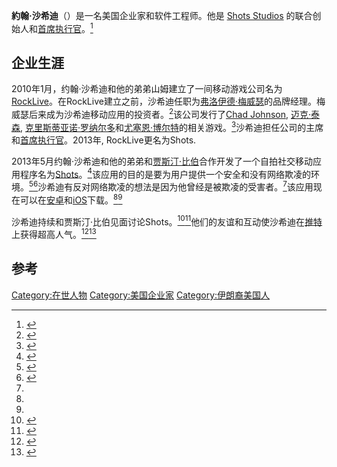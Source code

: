 {{Infobox person
| name = 约翰·沙希迪<br />John Shahidi
| image = 
| image_size = 
| nationality = 
| occupation = 企业家、软件工程师
| known_for = [[Shots_Studios|Shots Studios]]（联合创始人、[[首席执行官|首席执行官]]）
| website = 
}}
'''約翰·沙希迪'''（{{lang-en|'''John Shahidi'''}}）是一名美国企业家和软件工程师。他是 [[Shots_Studios|Shots Studios]] 的联合创始人和[[首席执行官|首席执行官]]。<ref name="techcrunch">{{cite web|title=Justin Bieber-Backed “Shots Of Me” Launches Selfie Sharing App|url=http://techcrunch.com/2013/11/12/justin-bieber-shots-of-me/|accessdate=26 August 2014|author=Constine, John|date=12 November 2013|publisher=TechCrunch|archive-url=https://web.archive.org/web/20200814214607/https://techcrunch.com/2013/11/12/justin-bieber-shots-of-me/|archive-date=2020-08-14|dead-url=no}}</ref>

== 企业生涯 ==
2010年1月，约翰·沙希迪和他的弟弟山姆建立了一间移动游戏公司名为[[RockLive|RockLive]]。在RockLive建立之前，沙希迪任职为[[弗洛伊德·梅威瑟|弗洛伊德·梅威瑟]]的品牌经理。梅威瑟后来成为沙希迪移动应用的投资者。<ref name="fortune">{{cite web|title=Money Mayweather's $1 million tech punch|url=http://fortune.com/2014/06/17/floyd-mayweather-tech/|accessdate=26 August 2014|author=Roberts, Daniel|date=17 June 2014|publisher=Fortune|archive-url=https://web.archive.org/web/20210121222643/https://fortune.com/2014/06/17/floyd-mayweather-tech/|archive-date=2021-01-21|dead-url=no}}</ref>该公司发行了[[Chad_Johnson|Chad Johnson]], [[迈克·泰森|迈克·泰森]], [[克里斯蒂亚诺·罗纳尔多|克里斯蒂亚诺·罗纳尔多]]和[[尤塞恩·博尔特|尤塞恩·博尔特]]的相关游戏。<ref>{{cite web|title=RockLive and Olympian Usain Bolt Release Addictive Mobile Game With the Help of Celebrity Friends|url=http://pando.com/2012/07/17/rocklive-and-olympian-usain-bolt-release-addictive-mobile-game-with-the-help-of-celebrity-friends/|accessdate=2 September 2014|author=Carney, Michael|date=17 July 2012|publisher=Pando Daily|archive-url=https://web.archive.org/web/20190420104543/https://pando.com/2012/07/17/rocklive-and-olympian-usain-bolt-release-addictive-mobile-game-with-the-help-of-celebrity-friends/|archive-date=2019-04-20|dead-url=no}}</ref>沙希迪担任公司的主席和[[首席执行官|首席执行官]]。2013年, RockLive更名为Shots.

2013年5月约翰·沙希迪和他的弟弟和[[贾斯汀·比伯|贾斯汀·比伯]]合作开发了一个自拍社交移动应用程序名为[[Shots:_拍照社交应用|Shots]]。<ref>{{cite web|title=Friends in high places (including Justin Bieber), this founder keeps it low key|url=http://upstart.bizjournals.com/entrepreneurs/hot-shots/2014/04/11/john-shahidi-teams-with-justin-bieber.html?page=all|accessdate=2 September 2014|author=Dalenberg, Alex|date=11 April 2014|publisher=Upstart Business Journal|archive-url=https://web.archive.org/web/20141108150656/http://upstart.bizjournals.com/entrepreneurs/hot-shots/2014/04/11/john-shahidi-teams-with-justin-bieber.html?page=all|archive-date=2014-11-08|dead-url=no}}</ref>该应用的目的是要为用户提供一个安全和没有网络欺凌的环境。<ref name="mashable">{{cite web|title=A-List Investors, 1 Million Downloads: Is Selfie App 'Shots' For Real?|url=http://mashable.com/2014/04/12/shots-selfie-app/|accessdate=2 September 2014|author=Wagner, Kurt|date=12 April 2014|publisher=Mashable|archive-url=https://web.archive.org/web/20200916235725/https://mashable.com/2014/04/12/shots-selfie-app/|archive-date=2020-09-16|dead-url=no}}</ref><ref name="techly">{{cite web|title=There's a Social Network for Selfies, and Bieber is an Investor|url=http://www.techly.com.au/2014/08/20/theres-social-network-selfies-beiber-investor/|accessdate=2 September 2014|author=Speight, Janek|date=20 August 2014|publisher=Techly|archive-url=https://web.archive.org/web/20141108020319/http://www.techly.com.au/2014/08/20/theres-social-network-selfies-beiber-investor/|archive-date=2014-11-08|dead-url=yes}}</ref>沙希迪有反对网络欺凌的想法是因为他曾经是被欺凌的受害者。<ref name="mashable" />该应用现在可以在[[安卓|安卓]]和[[iOS|iOS]]下载。<ref name="techcrunch" /><ref name="techly" />

沙希迪持续和贾斯汀·比伯见面讨论Shots。<ref>{{cite web|title=Justin Bieber and Kylie Jenner Hang Out Again—See the Pics!|url=http://www.eonline.com/news/545991/justin-bieber-and-kylie-jenner-hang-out-again-see-the-pics|accessdate=2 September 2014|author=Macatee, Rebecca|date=28 May 2014|publisher=E! Online|archive-url=https://web.archive.org/web/20150924124210/http://www.eonline.com/news/545991/justin-bieber-and-kylie-jenner-hang-out-again-see-the-pics|archive-date=2015-09-24|dead-url=no}}</ref><ref>{{cite web|title=Justin Bieber: A Case Study in Growing Up Cosseted and Feral|url=http://www.vulture.com/2014/06/justin-bieber-experiment.html|accessdate=2 September 2014|author=Grigoriadis, Vanessa|date=2 July 2014|publisher=Vulture|archive-url=https://web.archive.org/web/20210119170533/https://www.vulture.com/2014/06/justin-bieber-experiment.html|archive-date=2021-01-19|dead-url=no}}</ref>他们的友谊和互动使沙希迪在[[推特|推特]]上获得超高人气。<ref>{{cite web|title=Twitter's strangest trend: Getting Shahidi'd|url=http://fortune.com/2014/06/26/twitters-strangest-trend-getting-shahidid/|accessdate=2 September 2014|author=Primack, Dan|date=26 June 2014|publisher=Fortune|archive-url=https://web.archive.org/web/20201029002623/https://fortune.com/2014/06/26/twitters-strangest-trend-getting-shahidid/|archive-date=2020-10-29|dead-url=no}}</ref><ref>{{cite web|title=Shots: A place for positivity|url=http://video.cnbc.com/gallery/?video=3000301049|accessdate=2 September 2014|date=11 August 2014|publisher=CNBC|archive-url=https://web.archive.org/web/20150911200214/http://video.cnbc.com/gallery/?video=3000301049|archive-date=2015-09-11|dead-url=no}}</ref>

== 参考 ==
{{reflist}}

{{DEFAULTSORT:Shahidi, John}}
[[Category:在世人物|Category:在世人物]]
[[Category:美国企业家|Category:美国企业家]]
[[Category:伊朗裔美国人|Category:伊朗裔美国人]]